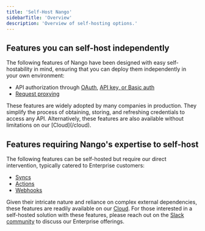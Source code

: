 ```yaml
---
title: 'Self-Host Nango'
sidebarTitle: 'Overview'
description: 'Overview of self-hosting options.'
---
```


## Features you can self-host independently

The following features of Nango have been designed with easy self-hostability in mind, ensuring that you can deploy them independently in your own environment:
- API authorization through [OAuth](/guides/oauth), [API key, or Basic auth](/guides/api-key)
- [Request proxying](/guides/proxy)

<Tip>
These features are widely adopted by many companies in production. They simplify the process of obtaining, storing, and refreshing credentials to access any API. Alternatively, these features are also available without limitations on our [Cloud](/cloud).
</Tip>

## Features requiring Nango's expertise to self-host

The following features can be self-hosted but require our direct intervention, typically catered to Enterprise customers:
- [Syncs](/guides/sync)
- [Actions](/guides/actions)
- [Webhooks](/guides/webhooks)

Given their intricate nature and reliance on complex external dependencies, these features are readily available on our [Cloud](/cloud). For those interested in a self-hosted solution with these features, please reach out on the [Slack community](https://nango.dev/slack) to discuss our Enterprise offerings.
